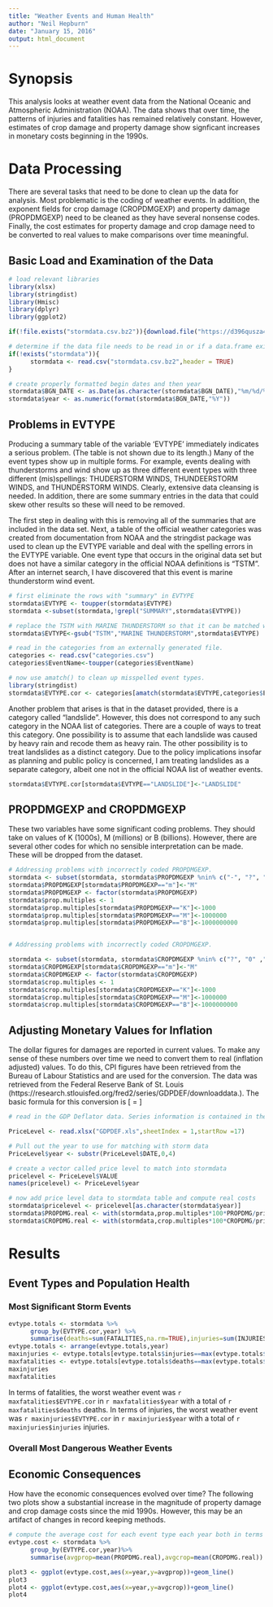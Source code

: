 ```yaml
---
title: "Weather Events and Human Health"
author: "Neil Hepburn"
date: "January 15, 2016"
output: html_document
---
```



# Synopsis

This analysis looks at weather event data from the National Oceanic and Atmospheric Administration (NOAA). The data shows that over time, the patterns of injuries and fatalities has remained relatively constant. However, estimates of crop damage and property damage show signficant increases in monetary costs beginning in the 1990s.

# Data Processing

There are several tasks that need to be done to clean up the data for analysis. Most problematic is the coding of weather events. In addition, the exponent fields for crop damage (CROPDMGEXP) and property damage (PROPDMGEXP) need to be cleaned as they have several nonsense codes. Finally, the cost estimates for property damage and crop damage need to be converted to real values to make comparisons over time meaningful.

## Basic Load and Examination of the Data

```r
# load relevant libraries
library(xlsx)
library(stringdist)
library(Hmisc)
library(dplyr)
library(ggplot2)

```


```r

if(!file.exists("stormdata.csv.bz2")){download.file("https://d396qusza40orc.cloudfront.net/repdata%2Fdata%2FStormData.csv.bz2","stormdata.csv.bz2")}

# determine if the data file needs to be read in or if a data.frame exists within the workspace already.
if(!exists("stormdata")){
      stormdata <- read.csv("stormdata.csv.bz2",header = TRUE)
}

# create properly formatted begin dates and then year
stormdata$BGN_DATE <- as.Date(as.character(stormdata$BGN_DATE),"%m/%d/%Y")
stormdata$year <- as.numeric(format(stormdata$BGN_DATE,"%Y"))


```



## Problems in EVTYPE

Producing a summary table of the variable 'EVTYPE' immediately indicates a serious problem. (The table is not shown due to its length.) Many of the event types show up in multiple forms. For example, events dealing with thunderstorms and wind show up as three different event types with three different (mis)spellings: THUDERSTORM WINDS, THUNDEERSTORM WINDS, and THUNDERSTORM WINDS. Clearly, extensive data cleansing is needed. In addition, there are some summary entries in the data that could skew other results so these will need to be removed.

The first step in dealing with this is removing all of the summaries that are included in the data set. Next, a table of the official weather categories was created from documentation from NOAA and the stringdist package was used to clean up the EVTYPE variable and deal with the spelling errors in the EVTYPE variable. One event type that occurs in the original data set but does not have a similar category in the official NOAA definitions is "TSTM". After an internet search, I have discovered that this event is marine thunderstorm wind event.

```r

# first eliminate the rows with "summary" in EVTYPE
stormdata$EVTYPE <- toupper(stormdata$EVTYPE)
stormdata <-subset(stormdata,!grepl("SUMMARY",stormdata$EVTYPE))

# replace the TSTM with MARINE THUNDERSTORM so that it can be matched with amatch()
stormdata$EVTYPE<-gsub("TSTM","MARINE THUNDERSTORM",stormdata$EVTYPE)

# read in the categories from an externally generated file.
categories <- read.csv("categories.csv")
categories$EventName<-toupper(categories$EventName)

# now use amatch() to clean up misspelled event types.
library(stringdist)
stormdata$EVTYPE.cor <- categories[amatch(stormdata$EVTYPE,categories$EventName,method="soundex",maxDist = 120),"EventName"]
```

Another problem that arises is that in the dataset provided, there is a category called "landslide". However, this does not correspond to any such category in the NOAA list of categories. There are a couple of ways to treat this category. One possibility is to assume that each landslide was caused by heavy rain and recode them as heavy rain. The other possibility is to treat landslides as a distinct category. Due to the policy implications insofar as planning and public policy is concerned, I am treating landslides as a separate category, albeit one not in the official NOAA list of weather events.

```r
stormdata$EVTYPE.cor[stormdata$EVTYPE=="LANDSLIDE"]<-"LANDSLIDE"
```

## PROPDMGEXP and CROPDMGEXP

These two variables have some significant coding problems. They should take on values of K (1000s), M (millions) or B (billions). However, there are several other codes for which no sensible interpretation can be made. These will be dropped from the dataset.
```r

# Addressing problems with incorrectly coded PROPDMGEXP. 
stormdata <- subset(stormdata, stormdata$PROPDMGEXP %nin% c("-", "?", "+", "0" ,"1" ,"2" ,"3", "4" ,"5", "6" ,"7", "8","h","H"))
stormdata$PROPDMGEXP[stormdata$PROPDMGEXP=="m"]<-"M"
stormdata$PROPDMGEXP <- factor(stormdata$PROPDMGEXP)
stormdata$prop.multiples <- 1
stormdata$prop.multiples[stormdata$PROPDMGEXP=="K"]<-1000
stormdata$prop.multiples[stormdata$PROPDMGEXP=="M"]<-1000000
stormdata$prop.multiples[stormdata$PROPDMGEXP=="B"]<-1000000000


# Addressing problems with incorrectly coded CROPDMGEXP. 

stormdata <- subset(stormdata, stormdata$CROPDMGEXP %nin% c("?", "0" ,"2"))
stormdata$CROPDMGEXP[stormdata$CROPDMGEXP=="m"]<-"M"
stormdata$CROPDMGEXP <- factor(stormdata$CROPDMGEXP)
stormdata$crop.multiples <- 1
stormdata$crop.multiples[stormdata$CROPDMGEXP=="K"]<-1000
stormdata$crop.multiples[stormdata$CROPDMGEXP=="M"]<-1000000
stormdata$crop.multiples[stormdata$CROPDMGEXP=="B"]<-1000000000
```

## Adjusting Monetary Values for Inflation

The dollar figures for damages are reported in current values. To make any sense of these numbers over time we need to convert them to real (inflation adjusted) values. To do this, CPI figures have been retrieved from the Bureau of Labour Statistics and are used for the conversion. The data was retrieved from the Federal Reserve Bank of St. Louis (https://research.stlouisfed.org/fred2/series/GDPDEF/downloaddata.). The basic formula for this conversion is 
\[
\text{Real Value}=\frac{\text{Nominal Value}}{\text{Price Level}}\times 100
\]
```r
# read in the GDP Deflator data. Series information is contained in the first 16 rows of the spreadsheet

PriceLevel <- read.xlsx("GDPDEF.xls",sheetIndex = 1,startRow =17)

# Pull out the year to use for matching with storm data
PriceLevel$year <- substr(PriceLevel$DATE,0,4)

# create a vector called price level to match into stormdata
pricelevel <- PriceLevel$VALUE
names(pricelevel) <- PriceLevel$year

# now add price level data to stormdata table and compute real costs
stormdata$pricelevel <- pricelevel[as.character(stormdata$year)]
stormdata$PROPDMG.real <- with(stormdata,prop.multiples*100*PROPDMG/pricelevel)
stormdata$CROPDMG.real <- with(stormdata,crop.multiples*100*CROPDMG/pricelevel)
```

# Results

## Event Types and Population Health 

### Most Significant Storm Events

```r
evtype.totals <- stormdata %>%
      group_by(EVTYPE.cor,year) %>%
      summarise(deaths=sum(FATALITIES,na.rm=TRUE),injuries=sum(INJURIES,na.rm=TRUE))
evtype.totals <- arrange(evtype.totals,year)
maxinjuries <- evtype.totals[evtype.totals$injuries==max(evtype.totals$injuries),c("EVTYPE.cor","year","injuries")]
maxfatalities <- evtype.totals[evtype.totals$deaths==max(evtype.totals$deaths),c("EVTYPE.cor","year","deaths")]
maxinjuries
maxfatalities
```
In terms of fatalities, the worst weather event was `r maxfatalities$EVTYPE.cor` in `r maxfatalities$year` with a total of `r maxfatalities$deaths` deaths. In terms of injuries, the worst weather event was `r maxinjuries$EVTYPE.cor` in `r maxinjuries$year` with a total of `r maxinjuries$injuries` injuries.

### Overall Most Dangerous Weather Events



## Economic Consequences

How have the economic consequences evolved over time?  The following two plots show a substantial increase in the magnitude of property damage and crop damage costs since the mid 1990s. However, this may be an artifact of changes in record keeping methods.
```r
# compute the average cost for each event type each year both in terms of crop damage and also in terms of property damage
evtype.cost <- stormdata %>%
      group_by(EVTYPE.cor,year)%>%
      summarise(avgprop=mean(PROPDMG.real),avgcrop=mean(CROPDMG.real))

```

```r
plot3 <- ggplot(evtype.cost,aes(x=year,y=avgprop))+geom_line()
plot3
plot4 <- ggplot(evtype.cost,aes(x=year,y=avgcrop))+geom_line()
plot4

```


